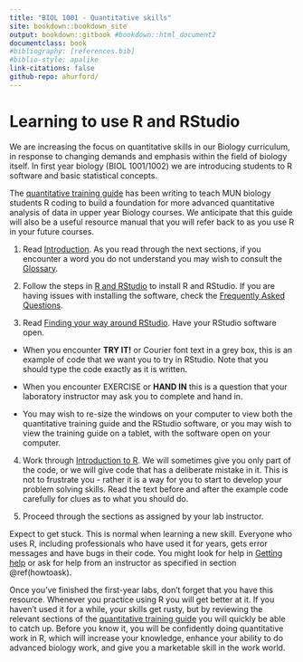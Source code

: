```yaml
---
title: "BIOL 1001 - Quantitative skills"
site: bookdown::bookdown_site
output: bookdown::gitbook #bookdown::html_document2
documentclass: book
#bibliography: [references.bib]
#biblio-style: apalike
link-citations: false 
github-repo: ahurford/
---
```


# Learning to use R and RStudio

We are increasing the focus on quantitative skills in our Biology curriculum, in response to changing demands and emphasis within the field of biology itself. In first year biology (BIOL 1001/1002) we are introducing students to R software and basic statistical concepts.

The [quantitative training guide](https://ahurford.github.io/quant-guide-all-courses/) has been writing to teach MUN biology students R coding to build a foundation for more advanced quantitative analysis of data in upper year Biology courses. We anticipate that this guide will also be a useful resource manual that you will refer back to as you use R in your future courses.

1.  Read [Introduction](https://ahurford.github.io/quant-guide-all-courses/). As you read through the next sections, if you encounter a word you do not understand you may wish to consult the [Glossary](https://ahurford.github.io/quant-guide-all-courses/glossary.html).

2.  Follow the steps in [R and RStudio](https://ahurford.github.io/quant-guide-all-courses/install.html) to install R and RStudio. If you are having issues with installing the software, check the [Frequently Asked Questions](%5Bhttps://ahurford.github.io/quant-guide-all-courses/faq.html).

3.  Read [Finding your way around RStudio](https://ahurford.github.io/quant-guide-all-courses/rstudio.html). Have your RStudio software open.

-   When you encounter **TRY IT!** or Courier font text in a grey box, this is an example of code that we want you to try in RStudio. Note that you should type the code exactly as it is written.

-   When you encounter EXERCISE or **HAND IN** this is a question that your laboratory instructor may ask you to complete and hand in.

-   You may wish to re-size the windows on your computer to view both the quantitative training guide and the RStudio software, or you may wish to view the training guide on a tablet, with the software open on your computer.

4.  Work through [Introduction to R](https://ahurford.github.io/quant-guide-all-courses/rintro.html). We will sometimes give you only part of the code, or we will give code that has a deliberate mistake in it. This is not to frustrate you - rather it is a way for you to start to develop your problem solving skills. Read the text before and after the example code carefully for clues as to what you should do.

5.  Proceed through the sections as assigned by your lab instructor.

Expect to get stuck. This is normal when learning a new skill. Everyone who uses R, including professionals who have used it for years, gets error messages and have bugs in their code. You might look for help in [Getting help](https://ahurford.github.io/quant-guide-all-courses/help.html) or ask for help from an instructor as specified in section \@ref(howtoask).

Once you've finished the first-year labs, don't forget that you have this resource. Whenever you practice using R you will get better at it. If you haven't used it for a while, your skills get rusty, but by reviewing the relevant sections of the [quantitative training guide](https://ahurford.github.io/quant-guide-all-courses/) you will quickly be able to catch up. Before you know it, you will be confidently doing quantitative work in R, which will increase your knowledge, enhance your ability to do advanced biology work, and give you a marketable skill in the work world.
